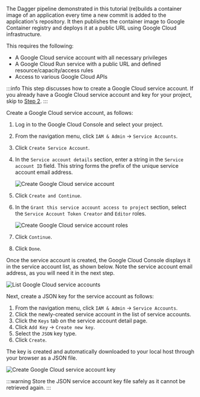 The Dagger pipeline demonstrated in this tutorial (re)builds a container image of an application every time a new commit is added to the application's repository. It then publishes the container image to Google Container registry and deploys it at a public URL using Google Cloud infrastructure.

This requires the following:

- A Google Cloud service account with all necessary privileges
- A Google Cloud Run service with a public URL and defined resource/capacity/access rules
- Access to various Google Cloud APIs

:::info
This step discusses how to create a Google Cloud service account. If you already have a Google Cloud service account and key for your project, skip to [Step 2](#step-2-configure-google-cloud-apis-and-a-google-cloud-run-service).
:::

Create a Google Cloud service account, as follows:

1. Log in to the Google Cloud Console and select your project.
1. From the navigation menu, click `IAM & Admin` -> `Service Accounts`.
1. Click `Create Service Account`.
1. In the `Service account details` section, enter a string in the `Service account ID` field. This string forms the prefix of the unique service account email address.

    ![Create Google Cloud service account](/img/current_docs/common/guides/create-gcloud-service-account-id.png)

1. Click `Create and Continue`.
1. In the `Grant this service account access to project` section, select the `Service Account Token Creator` and `Editor` roles.

    ![Create Google Cloud service account roles](/img/current_docs/common/guides/create-gcloud-service-account-role.png)

1. Click `Continue`.
1. Click `Done`.

Once the service account is created, the Google Cloud Console displays it in the service account list, as shown below. Note the service account email address, as you will need it in the next step.

![List Google Cloud service accounts](/img/current_docs/common/guides/list-gcloud-service-accounts.png)

Next, create a JSON key for the service account as follows:

1. From the navigation menu, click `IAM & Admin` -> `Service Accounts`.
1. Click the newly-created service account in the list of service accounts.
1. Click the `Keys` tab on the service account detail page.
1. Click `Add Key` -> `Create new key`.
1. Select the `JSON` key type.
1. Click `Create`.

The key is created and automatically downloaded to your local host through your browser as a JSON file.

  ![Create Google Cloud service account key](/img/current_docs/common/guides/create-gcloud-service-account-key.png)

:::warning
Store the JSON service account key file safely as it cannot be retrieved again.
:::
